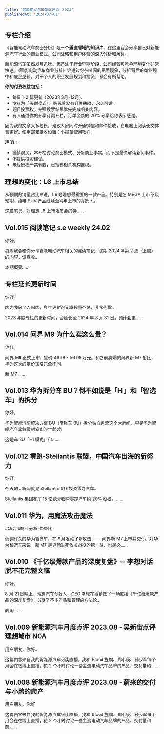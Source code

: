 ```yaml
---
title: '智能电动汽车商业评论｜2023'
publishedAt: '2024-07-01'
---
```


## 专栏介绍

《智能电动汽车商业分析》是一个**垂直领域的知识库**，在这里我会分享自己对新能源汽车行业的商业模式、公司战略和用户体验的深入分析和解读。

新能源汽车虽然发展迅猛，但还处于行业早期阶段，公司经营和竞争环境变化非常快速。《智能电动汽车商业分析》会透过纷杂喧闹的表面现象，分析背后的商业规律和底层逻辑。对于个人的职业发展规划和投资，都会有所帮助。

**你的付费权益包括：**

* 每周 1-2 篇更新（2023年3月-12月）。
* 专栏为「买断模式」，购买后没有订阅期限，永久可读。
* 题目投票权。按照投票结果优先完成相关内容。
* 有人通过你的分享订阅专栏，订单金额的 20% 分享给你表示感谢。

因为我的文章大多较长，建议大家同时开通微信和邮件接收，在电脑上阅读长文体验更好。使用邮箱接收设置：[小报童使用教程](http://help.xiaobot.net/reader.html)

**声明：**

* 谨慎购买，本专栏讨论商业模式、分析商业事实，而不是最快解读新闻事件。
* 不提供投资建议。
* 未经授权严禁转载，已授权相关机构维权。


## 理想的变化：L6 上市总结
从预期的销量占比来说，L6 是理想最重要的一款产品。特别是在 MEGA 上市不及预期、纯电 SUV 产品线延至明年上市的背景下。

这篇笔记，对理想 L6 上市发布会的特......

## Vol.015 阅读笔记 s.e weekly 24.02
你好，

每周我会和你分享智能电动汽车相关的阅读笔记，这期 2024 年第 2 周（上周）的内容，请查收。

本期概要......

## 专栏延长更新时间
你好，

因为我的个人原因，今年更新的文章数量不足，非常抱歉。

2023 年度专栏的更新时间，会延长至 2024 年 3 月 31 日。预计会更......

## Vol.014 问界 M9 为什么卖这么贵？
你好，

问界 M9 正式上市，售价 46.98 - 56.98 万元。和之前卖爆的问界新 M7 相比，华为这次的定价策略完全不同。

新 M7 ......

## Vol.013 华为拆分车 BU？倒不如说是「HI」和「智选车」的拆分
你好，

华为智能汽车解决方案 BU（简称车 BU）拆分独立运营这个大新闻，只是华为智能汽车业务最新变化的一部分。

这是车 BU「HI 模式」和......

## Vol.012 零跑-Stellantis 联盟，中国汽车出海的新努力
你好，

今天的大新闻就是 Stellantis 集团投资零跑汽车。

Stellantis 集团花了 15 亿欧元收购零跑汽车约 20% 股权，......

## Vol.011 华为，用魔法攻击魔法
#华为 #商业分析-性价比

低调许久的华为智选车，在 9 月发动了新攻击 —— 问界新 M7 上市并交付。对华为智选车来说，新 M7 是这场生死攸关战役的第一战，也是必......

## Vol.010  《千亿级爆款产品的深度复盘》-- 李想对话脱不花完整文稿
你好，

8 月 21 日晚上，理想汽车创始人、CEO 李想在得到做了一场直播《千亿级爆款产品的深度复盘》，分享了不少产品和管理的方法论。

我用......

## Vol.009 新能源汽车月度点评 2023.08 - 吴新宙点评理想城市 NOA
用户朋友，你好。

这篇内容来自我的新能源汽车阅读直播，我和 Blood 旌旗、郑小康、孙少军每个月会在微博上直播，花 2 个小时讨论一些主流电动汽车品牌的产品、交付量和......

## Vol.008 新能源汽车月度点评 2023.08 - 蔚来的交付与小鹏的爬产
用户朋友，你好

这篇内容来自我的新能源汽车阅读直播，我和 Blood 旌旗、郑小康、孙少军每个月会在微博上直播，花 2 个小时讨论一些主流电动汽车品牌的产品、交付量和商......

